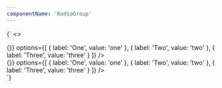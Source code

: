 ```yaml
---
componentName: 'RadioGroup'
---
```


<LiveComponent>{`
<>
<div style={{padding: 24, background: 'white'}}>
<RadioGroup
  label="Label"
  helpText="Eu, tempor dignissim in nulla ligula ac ut. Tellus nibh cras nec blandit."
  name="name"
  value="one"
  onChange={() => {}}
  options={[
    {
      label: 'One',
      value: 'one'
    },
    {
      label: 'Two',
      value: 'two'
    },
    {
      label: 'Three',
      value: 'three'
    }
  ]}
/>
</div>
<div style={{padding: 24, background: 'black'}}>
<RadioGroup
  variant="dark"
  label="Label"
  helpText="Eu, tempor dignissim in nulla ligula ac ut. Tellus nibh cras nec blandit."
  name="name"
  value="one"
  onChange={() => {}}
  options={[
    {
      label: 'One',
      value: 'one'
    },
    {
      label: 'Two',
      value: 'two'
    },
    {
      label: 'Three',
      value: 'three'
    }
  ]}
/>
</div>
</>
`}</LiveComponent>
